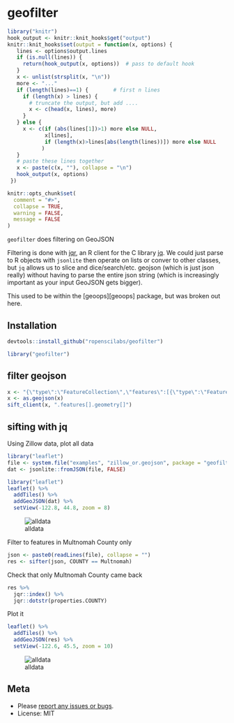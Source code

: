 geofilter
=========

```r
library("knitr")
hook_output <- knitr::knit_hooks$get("output")
knitr::knit_hooks$set(output = function(x, options) {
   lines <- options$output.lines
   if (is.null(lines)) {
     return(hook_output(x, options))  # pass to default hook
   }
   x <- unlist(strsplit(x, "\n"))
   more <- "..."
   if (length(lines)==1) {        # first n lines
     if (length(x) > lines) {
       # truncate the output, but add ....
       x <- c(head(x, lines), more)
     }
   } else {
     x <- c(if (abs(lines[1])>1) more else NULL,
            x[lines],
            if (length(x)>lines[abs(length(lines))]) more else NULL
           )
   }
   # paste these lines together
   x <- paste(c(x, ""), collapse = "\n")
   hook_output(x, options)
 })

knitr::opts_chunk$set(
  comment = "#>",
  collapse = TRUE,
  warning = FALSE,
  message = FALSE
)
```


`geofilter` does filtering on GeoJSON

Filtering is done with [jqr][jqr], an R client for the C library [jq][jq]. We 
could just parse to R objects with `jsonlite` then operate on lists or conver 
to other classes, but `jq` allows us to slice and dice/search/etc. geojson 
(which is just json really) without having to parse the entire json string 
(which is increasingly important as your input GeoJSON gets bigger).

This used to be within the [geoops][geoops] package, but was broken out here.

## Installation

```r
devtools::install_github("ropenscilabs/geofilter")
```

```r
library("geofilter")
```

## filter geojson

```r
x <- "{\"type\":\"FeatureCollection\",\"features\":[{\"type\":\"Feature\",\"geometry\":{\"type\":\"Point\",\"coordinates\":[-99.74,32.45]},\"properties\":{}}]}"
x <- as.geojson(x)
sift_client(x, ".features[].geometry[]")
```

## sifting with jq

Using Zillow data, plot all data

```r
library("leaflet")
file <- system.file("examples", "zillow_or.geojson", package = "geofilter")
dat <- jsonlite::fromJSON(file, FALSE)
```

```r
library("leaflet")
leaflet() %>%
  addTiles() %>%
  addGeoJSON(dat) %>%
  setView(-122.8, 44.8, zoom = 8)
```

![alldata](inst/img/one.png)

Filter to features in Multnomah County only

```r
json <- paste0(readLines(file), collapse = "")
res <- sifter(json, COUNTY == Multnomah)
```

Check that only Multnomah County came back

```r
res %>%
  jqr::index() %>%
  jqr::dotstr(properties.COUNTY)
```

Plot it

```r
leaflet() %>%
  addTiles() %>%
  addGeoJSON(res) %>%
  setView(-122.6, 45.5, zoom = 10)
```

![alldata](inst/img/two.png)

## Meta

* Please [report any issues or bugs](https://github.com/ropenscilabs/geofilter/issues).
* License: MIT

[geojsonspec]: http://geojson.org/geojson-spec.html
[jqr]: https://github.com/ropensci/jqr
[jqr]: https://github.com/ropenscilabs/geoops
[jq]: https://github.com/stedolan/jq
